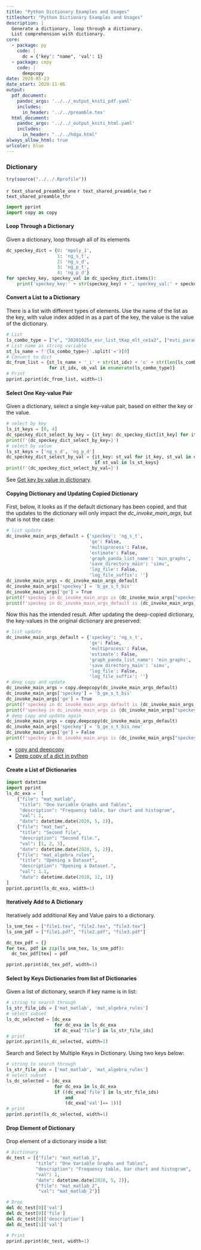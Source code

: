 ```yaml
---
title: "Python Dictionary Examples and Usages"
titleshort: "Python Dictionary Examples and Usages"
description: |
  Generate a dictionary, loop through a dictionary. 
  List comprehension with dictionary. 
core:
  - package: py
    code: |
      dc = {'key': "name", 'val': 1}
  - package: copy
    code: |
      deepcopy
date: 2020-05-23
date_start: 2020-11-06
output:
  pdf_document:
    pandoc_args: '../../_output_kniti_pdf.yaml'
    includes:
      in_header: '../../preamble.tex'
  html_document:
    pandoc_args: '../../_output_kniti_html.yaml'
    includes:
      in_header: "../../hdga.html"
always_allow_html: true
urlcolor: blue
---
```


### Dictionary

```r
try(source("../../.Rprofile"))
```

`r text_shared_preamble_one`
`r text_shared_preamble_two`
`r text_shared_preamble_thr`

```python
import pprint
import copy as copy
```

#### Loop Through a Dictionary

Given a dictionary, loop through all of its elements

```python
dc_speckey_dict = {0: 'mpoly_1',
                   1: 'ng_s_t',
                   2: 'ng_s_d',
                   3: 'ng_p_t',
                   4: 'ng_p_d'}
for speckey_key, speckey_val in dc_speckey_dict.items():
    print('speckey_key:' + str(speckey_key) + ', speckey_val:' + speckey_val)
```

#### Convert a List to a Dictionary 

There is a list with different types of elements. Use the name of the list as the key, with value index added in as a part of the key, the value is the value of the dictionary. 

```python
# List
ls_combo_type = ["e", "20201025x_esr_list_tKap_mlt_ce1a2", ["esti_param.kappa_ce9901", "esti_param.kappa_ce0209"], 1, "C1E31M3S3=1"]
# List name as string variable
st_ls_name = f'{ls_combo_type=}'.split('=')[0]
# Convert to dict
dc_from_list = {st_ls_name + '_i' + str(it_idx) + 'o' + str(len(ls_combo_type)) : ob_val 
                for it_idx, ob_val in enumerate(ls_combo_type)}
# Print
pprint.pprint(dc_from_list, width=1)
```

#### Select One Key-value Pair 

Given a dictionary, select a single key-value pair, based on either the key or the value. 

```python
# select by key
ls_it_keys = [0, 4]
dc_speckey_dict_select_by_key = {it_key: dc_speckey_dict[it_key] for it_key in ls_it_keys}
print(f'{dc_speckey_dict_select_by_key=}')
# select by value
ls_st_keys = ['ng_s_d', 'ng_p_d']
dc_speckey_dict_select_by_val = {it_key: st_val for it_key, st_val in dc_speckey_dict.items() 
                                 if st_val in ls_st_keys}
print(f'{dc_speckey_dict_select_by_val=}')
```

See [Get key by value in dictionary](https://stackoverflow.com/questions/8023306/get-key-by-value-in-dictionary).

#### Copying Dictionary and Updating Copied Dictionary

First, below, it looks as if the default dictionary has been copied, and that the updates to the dictionary will only impact the *dc_invoke_main_args*, but that is not the case: 

```python
# list update
dc_invoke_main_args_default = {'speckey': 'ng_s_t',
                               'ge': False,
                               'multiprocess': False,
                               'estimate': False,
                               'graph_panda_list_name': 'min_graphs',
                               'save_directory_main': 'simu',
                               'log_file': False,
                               'log_file_suffix': ''}
dc_invoke_main_args = dc_invoke_main_args_default
dc_invoke_main_args['speckey'] = 'b_ge_s_t_bis'
dc_invoke_main_args['ge'] = True
print(f'speckey in dc_invoke_main_args is {dc_invoke_main_args["speckey"]}.')
print(f'speckey in dc_invoke_main_args_default is {dc_invoke_main_args_default["speckey"]}.')
```

Now this has the intended result. After updating the deep-copied dictionary, the key-values in the original dictionary are preserved:

```python
# list update
dc_invoke_main_args_default = {'speckey': 'ng_s_t',
                               'ge': False,
                               'multiprocess': False,
                               'estimate': False,
                               'graph_panda_list_name': 'min_graphs',
                               'save_directory_main': 'simu',
                               'log_file': False,
                               'log_file_suffix': ''}
# deep copy and update
dc_invoke_main_args = copy.deepcopy(dc_invoke_main_args_default)
dc_invoke_main_args['speckey'] = 'b_ge_s_t_bis'
dc_invoke_main_args['ge'] = True
print(f'speckey in dc_invoke_main_args_default is {dc_invoke_main_args_default["speckey"]}.')
print(f'speckey in dc_invoke_main_args is {dc_invoke_main_args["speckey"]}.')
# deep copy and update again
dc_invoke_main_args = copy.deepcopy(dc_invoke_main_args_default)
dc_invoke_main_args['speckey'] = 'b_ge_s_t_bis_new'
dc_invoke_main_args['ge'] = False
print(f'speckey in dc_invoke_main_args is {dc_invoke_main_args["speckey"]}.')
```


- [copy and deepcopy](https://docs.python.org/2/library/copy.html)
- [Deep copy of a dict in python](https://stackoverflow.com/questions/5105517/deep-copy-of-a-dict-in-python)

#### Create a List of Dictionaries

```python
import datetime
import pprint
ls_dc_exa =  [
    {"file": "mat_matlab",
     "title": "One Variable Graphs and Tables",
     "description": "Frequency table, bar chart and histogram",
     "val": 1,
     "date": datetime.date(2020, 5, 2)},
    {"file": "mat_two",
     "title": "Second file",
     "description": "Second file.",
     "val": [1, 2, 3],
     "date": datetime.date(2020, 5, 2)},
    {"file": "mat_algebra_rules",
     "title": "Opening a Dataset",
     "description": "Opening a Dataset.",
     "val": 1.1,
     "date": datetime.date(2018, 12, 1)}
]
pprint.pprint(ls_dc_exa, width=1)
```

#### Iteratively Add to A Dictionary

Iteratively add additional Key and Value pairs to a dictionary.

```python
ls_snm_tex = ["file1.tex", "file2.tex", "file3.tex"]
ls_snm_pdf = ["file1.pdf", "file2.pdf", "file3.pdf"]

dc_tex_pdf = {}
for tex, pdf in zip(ls_snm_tex, ls_snm_pdf):
  dc_tex_pdf[tex] = pdf

pprint.pprint(dc_tex_pdf, width=1)
```

#### Select by Keys Dictionaries from list of Dictionaries

Given a list of dictionary, search if key name is in list:

```python
# string to search through
ls_str_file_ids = ['mat_matlab', 'mat_algebra_rules']
# select subset
ls_dc_selected = [dc_exa
                  for dc_exa in ls_dc_exa
                  if dc_exa['file'] in ls_str_file_ids]
# print
pprint.pprint(ls_dc_selected, width=1)
```

Search and Select by Multiple Keys in Dictionary. Using two keys below:

```python
# string to search through
ls_str_file_ids = ['mat_matlab', 'mat_algebra_rules']
# select subset
ls_dc_selected = [dc_exa
                  for dc_exa in ls_dc_exa
                  if ((dc_exa['file'] in ls_str_file_ids)
                      and
                      (dc_exa['val']== 1))]
# print
pprint.pprint(ls_dc_selected, width=1)
```

#### Drop Element of Dictionary

Drop element of a dictionary inside a list:

```python
# Dictionary
dc_test = [{"file": "mat_matlab_1",
           "title": "One Variable Graphs and Tables",
           "description": "Frequency table, bar chart and histogram",
           "val": 1,
           "date": datetime.date(2020, 5, 2)},
           {"file": "mat_matlab_2", 
            "val": "mat_matlab_2"}]

# Drop           
del dc_test[0]['val']
del dc_test[0]['file']
del dc_test[0]['description']
del dc_test[1]['val']

# Print
pprint.pprint(dc_test, width=1)
```
